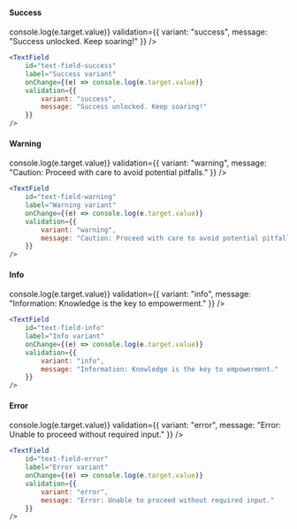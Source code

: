 
#### Success
<NewfoldRoot>
    <TextField 
        id="text-field-success"
        label="Success variant"
        onChange={(e) => console.log(e.target.value)}
        validation={{
            variant: "success",
            message: "Success unlocked. Keep soaring!"
        }}
    />
</NewfoldRoot>

```jsx
<TextField 
    id="text-field-success"
    label="Success variant"
    onChange={(e) => console.log(e.target.value)}
    validation={{
        variant: "success",
        message: "Success unlocked. Keep soaring!"
    }}
/>
```

#### Warning
<NewfoldRoot>
    <TextField 
        id="text-field-warning"
        label="Warning variant"
        onChange={(e) => console.log(e.target.value)}
        validation={{
            variant: "warning",
            message: "Caution: Proceed with care to avoid potential pitfalls."
        }}
    />
</NewfoldRoot>

```jsx
<TextField 
    id="text-field-warning"
    label="Warning variant"
    onChange={(e) => console.log(e.target.value)}
    validation={{
        variant: "warning",
        message: "Caution: Proceed with care to avoid potential pitfalls."
    }}
/>
```

#### Info
<NewfoldRoot>
    <TextField 
        id="text-field-info"
        label="Info variant"
        onChange={(e) => console.log(e.target.value)}
        validation={{
            variant: "info",
            message: "Information: Knowledge is the key to empowerment."
        }}
    />
</NewfoldRoot>

```jsx
<TextField 
    id="text-field-info"
    label="Info variant"
    onChange={(e) => console.log(e.target.value)}
    validation={{
        variant: "info",
        message: "Information: Knowledge is the key to empowerment."
    }}
/>
```

#### Error
<NewfoldRoot>
    <TextField 
        id="text-field-error"
        label="Error variant"
        onChange={(e) => console.log(e.target.value)}
        validation={{
            variant: "error",
            message: "Error: Unable to proceed without required input."
        }}
    />
</NewfoldRoot>

```jsx
<TextField 
    id="text-field-error"
    label="Error variant"
    onChange={(e) => console.log(e.target.value)}
    validation={{
        variant: "error",
        message: "Error: Unable to proceed without required input."
    }}
/>
```
